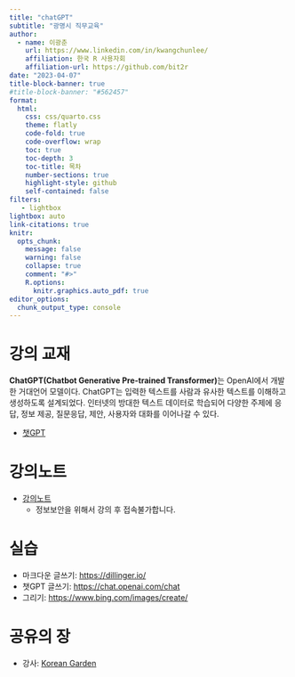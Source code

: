 ```yaml
---
title: "chatGPT"
subtitle: "광명시 직무교육"
author:
  - name: 이광춘
    url: https://www.linkedin.com/in/kwangchunlee/
    affiliation: 한국 R 사용자회
    affiliation-url: https://github.com/bit2r
date: "2023-04-07"
title-block-banner: true
#title-block-banner: "#562457"
format:
  html:
    css: css/quarto.css
    theme: flatly
    code-fold: true
    code-overflow: wrap
    toc: true
    toc-depth: 3
    toc-title: 목차
    number-sections: true
    highlight-style: github    
    self-contained: false
filters:
   - lightbox
lightbox: auto
link-citations: true
knitr:
  opts_chunk: 
    message: false
    warning: false
    collapse: true
    comment: "#>" 
    R.options:
      knitr.graphics.auto_pdf: true
editor_options: 
  chunk_output_type: console
---
```



# 강의 교재

**ChatGPT(Chatbot Generative Pre-trained Transformer)**는 OpenAI에서 개발한 거대언어 모델이다. ChatGPT는 입력한 텍스트를 사람과 유사한 텍스트를 이해하고 생성하도록 설계되었다. 인터넷의 방대한 텍스트 데이터로 학습되어 다양한 주제에 응답, 정보 제공, 질문응답, 제안, 사용자와 대화를 이어나갈 수 있다.

- [챗GPT](https://r2bit.com/bitSlide/slideshow/20230324-kwangmyung/#/title-slide)

# 강의노트

- [강의노트](https://hackmd.io/qYEvZtGYSW6Aldit839ZNA)
    - 정보보안을 위해서 강의 후 접속불가합니다.

 
# 실습

- 마크다운 글쓰기: <https://dillinger.io/>
- 챗GPT 글쓰기: <https://chat.openai.com/chat>
- 그리기: <https://www.bing.com/images/create/>

# 공유의 장

- 강사: [Korean Garden](https://www.bing.com/images/create/korean-garden/641ad9b05f1e4d4b9cf8617c14f5c38b?id=5cdC8AJDsUS3BCQr%2btl0gg%3d%3d&view=detailv2&idpp=genimg&FORM=GCRIDP&mode=overlay)



